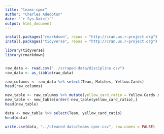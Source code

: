```yaml
---
title: "teams-cpmr"
author: "Charles Adedotun"
date: "`r Sys.Date()`"
output: html_document
---
```


```r
install.packages("rmarkdown", repos = "http://cran.us.r-project.org")
install.packages("tidyverse", repos = "http://cran.us.r-project.org")
```

```r
library(tidyverse)
library(rmarkdown)
```

```r
```

```r
raw_data <- read.csv("../scraped-data/discipline.csv")
raw_data <- as_tibble(raw_data)
```

```r
raw_columns <- raw_data %>% select(Team, Matches, Yellow.Cards)
head(raw_columns)
```
```r
new_table <- raw_columns %>% mutate(yellow_card_ratio = Yellow.Cards / Matches)
new_table <- new_table[order(-new_table$yellow_card_ratio),]
head(new_table)
```

```r
data <- new_table %>% select(Team, yellow_card_ratio)
head(data)
```

```r
write.csv(data, "../cleaned-data/teams-cpmr.csv", row.names = FALSE)
```
